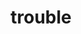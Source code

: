---
layout: '@layouts/ProjectDetails.astro'
title: trouble 
slug: trouble
description:

# Status
# -------------------
type: remix
status: released
releaseDate: "2022-01-15"
artwork: true
# order:

# Project
# -------------------
project: single
artist: ghstng
featured: [Tym Clark]
team: [ghstng, Tym Clark]

# Progress
# -------------------
progress:
  songwriting:
    lyrics: [ghstng, Tym Clark]
    melody: [ghstng, Tym Clark]
  vocals:
    lead: [Tym Clark]
    background: [ghstng]
  production: 
    producer: [ghstng, Tym Clark]
    electricGuitar: [Tym Clark]
  engineering:
    mix: [ghstng]
    master: [ghstng]

# Audio
# -------------------
songs:
  - name: guy - v1
    artist: Tym Clark
    file: 'https://audio.jukehost.co.uk/qyHpbi5heWsve62EopyX0L3pYfgLMxBq'
    date: '2021-11-03'
  - name: guy - v5
    artist: Tym Clark
    file: 'https://audio.jukehost.co.uk/SGCiVzdreKNXaCRYyw3IP7AjSZMXjDik'
    date: '2021-11-09'
  - name: trouble - v5
    artist: ghstng
    file: 'https://audio.jukehost.co.uk/ShzgvDBaRFlt36a5o6ZGq9uhSXLanhBa'
    date: '2022-01-02'
  - name: trouble - acapella
    artist: ghstng
    file: 'https://audio.jukehost.co.uk/3OTNGtyDaemGtjVyz1IfbyewEffsEPTD'
    date: '2022-01-13'
  - name: trouble - mixed
    artist: ghstng
    file: 'https://audio.jukehost.co.uk/kMaQBygmtwdeWXeXtmxKGpQUUjxpSbjE'
    date: '2022-01-15'

# Files
# -------------------
filesProjectUrl: https://drive.google.com/drive/folders/1A4wTj-0UbYTXB2AnLGmmAuvOL_l5RnQU?usp=share_link
files:
  - name: Demo v1
    date: '2021-11-03'
    url: https://drive.google.com/drive/folders/1Tdo1lzv97NFgIdokdsl3lIR-IZMaJ8XJ?usp=share_link
    type: stems
  - name: Demo v3
    date: '2021-11-05'
    url: https://drive.google.com/drive/folders/13R0QZ2cdnCs3sNjoQT81-J2Enr4lpbmg?usp=share_link
    type: stems
  - name: Demo v4
    date: '2021-11-09'
    url: https://drive.google.com/drive/folders/18OcXrJjt6jMJ183BP0Kt2Bk-cmXkF7Xm?usp=share_link
    type: stems
  - name: Remix Stems
    date: '2022-01-15'
    url: https://drive.google.com/drive/folders/15f8lQBRbk1oJ7xkus42bSN7akMZtVbpo?usp=sharing
    type: stems

# Media
# -------------------
media:
  - name: Behind the lyrics
    videoId: dQw4w9WgXcQ
    type: video
    date: 
  - name: Random
    videoId: f_X5A-BYjO8
    type: video
    date: 
    
# Release
# -------------------
spotifyUri: "2OUeRoV8I65dD4nbtmRr6Y"
spotify: "https://open.spotify.com/track/2OUeRoV8I65dD4nbtmRr6Y?si=198d71bb387d405d"
appleMusic: "https://music.apple.com/us/album/trouble/1607688413?i=1607688414"
youtubeMusic: "https://music.youtube.com/watch?v=lg7B_leBsjU&feature=share"
# pandora:
# tidal:
# soundcloud:
# iHeartRadio:
---